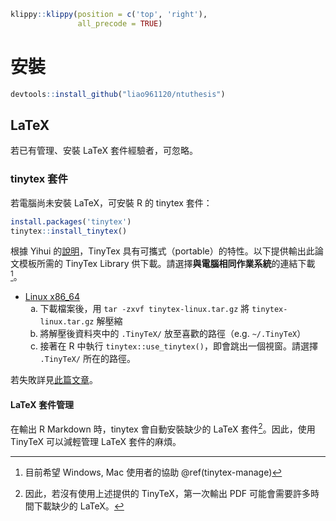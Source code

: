 ```r
klippy::klippy(position = c('top', 'right'),
               all_precode = TRUE)
```

# 安裝 {#install}


```r
devtools::install_github("liao961120/ntuthesis")
```

## LaTeX

若已有管理、安裝 LaTeX 套件經驗者，可忽略。

### tinytex 套件

若電腦尚未安裝 LaTeX，可安裝 R 的 tinytex 套件：

```r
install.packages('tinytex')
tinytex::install_tinytex()
```

根據 Yihui 的[說明](https://yihui.name/en/2018/08/tinytex-flash-drive)，TinyTex 具有可攜式（portable）的特性。以下提供輸出此論文模板所需的 TinyTex Library 供下載。請選擇**與電腦相同作業系統**的連結下載[^help]。

- [Linux x86_64](http://bit.ly/TinyTex-linux)
  a) 下載檔案後，用 `tar -zxvf tinytex-linux.tar.gz` 將 `tinytex-linux.tar.gz` 解壓縮
  b) 將解壓後資料夾中的 `.TinyTeX/` 放至喜歡的路徑（e.g. `~/.TinyTeX`）
  c) 接著在 R 中執行 `tinytex::use_tinytex()`，即會跳出一個視窗。請選擇 `.TinyTeX/` 所在的路徑。
  
  
若失敗詳見[此篇文章](https://yihui.name/en/2018/08/tinytex-flash-drive)。


[^help]: 目前希望 Windows, Mac 使用者的協助 \@ref(tinytex-manage)

#### LaTeX 套件管理 {#tinytex-manage}

在輸出 R Markdown 時，tinytex 會自動安裝缺少的 LaTeX 套件[^lack]。因此，使用 TinyTeX 可以減輕管理 LaTeX 套件的麻煩。


[^lack]: 因此，若沒有使用上述提供的 TinyTeX，第一次輸出 PDF 可能會需要許多時間下載缺少的 LaTeX。
